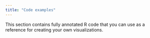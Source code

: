 ```yaml
---
title: "Code examples"
---
```



This section contains fully annotated R code that you can use as a reference for creating your own visualizations.
